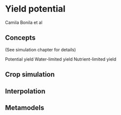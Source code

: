 ```r

```

# Yield potential

Camila Bonila et al 

## Concepts 

(See simulation chapter for details)

Potential yield 
Water-limited yield
Nutrient-limited yield


## Crop simulation



## Interpolation



## Metamodels 




